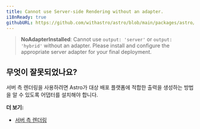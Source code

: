 ```yaml
---
title: Cannot use Server-side Rendering without an adapter.
i18nReady: true
githubURL: https://github.com/withastro/astro/blob/main/packages/astro/src/core/errors/errors-data.ts
---
```


> **NoAdapterInstalled**: Cannot use `output: 'server'` or `output: 'hybrid'` without an adapter. Please install and configure the appropriate server adapter for your final deployment.

## 무엇이 잘못되었나요?

서버 측 렌더링을 사용하려면 Astro가 대상 배포 플랫폼에 적합한 출력을 생성하는 방법을 알 수 있도록 어댑터를 설치해야 합니다.

**더 보기:**

-  [서버 측 렌더링](/ko/guides/on-demand-rendering/)